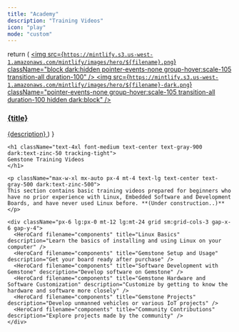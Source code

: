```yaml
---
title: "Academy" 
description: "Training Videos"
icon: "play"
mode: "custom"
---
```


  return (
    <a className="group cursor-pointer pb-8" href={href}>
      <img src={`https://mintlify.s3.us-west-1.amazonaws.com/mintlify/images/hero/${filename}.png`} className="block dark:hidden pointer-events-none group-hover:scale-105 transition-all duration-100" />
      <img src={`https://mintlify.s3.us-west-1.amazonaws.com/mintlify/images/hero/${filename}-dark.png`} className="pointer-events-none group-hover:scale-105 transition-all duration-100 hidden dark:block" />
      <h3 className="mt-5 text-gray-900 dark:text-zinc-50 font-medium">{title}</h3>
      <span className="mt-1.5">
        {description}
      </span>
    </a>
  )
}

<div className="relative">

  <div className="px-4 py-16 lg:py-48 lg:pb-24 max-w-3xl mx-auto">

    <h1 className="text-4xl font-medium text-center text-gray-900 dark:text-zinc-50 tracking-tight">
    Gemstone Training Videos
    </h1>

    <p className="max-w-xl mx-auto px-4 mt-4 text-lg text-center text-gray-500 dark:text-zinc-500">
    This section contains basic training videos prepared for beginners who have no prior experience with Linux, Embedded Software and Development Boards, and have never used Linux before. **(Under construction..)**
    </p>

    <div className="px-6 lg:px-0 mt-12 lg:mt-24 grid sm:grid-cols-3 gap-x-6 gap-y-4">
      <HeroCard filename="components" title="Linux Basics" description="Learn the basics of installing and using Linux on your computer" />
      <HeroCard filename="components" title="Gemstone Setup and Usage" description="Get your board ready after purchase" />
      <HeroCard filename="components" title="Software Development with Gemstone" description="Develop software on Gemstone" />
      <HeroCard filename="components" title="Gemstone Hardware and Software Customization" description="Customize by getting to know the hardware and software more closely" />
      <HeroCard filename="components" title="Gemstone Projects" description="Develop unmanned vehicles or various IoT projects" />
      <HeroCard filename="components" title="Community Contributions" description="Explore projects made by the community" />
    </div>

  </div>

</div>
